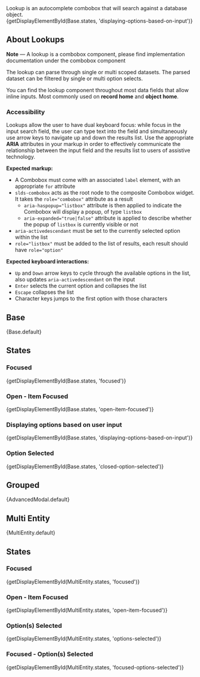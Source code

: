 
<div className="doc lead">
  Lookup is an autocomplete combobox that will search against a database object.
</div>

<CodeView demoStyles="height: 15rem;" exampleOnly>
  {getDisplayElementById(Base.states, 'displaying-options-based-on-input')}
</CodeView>

## About Lookups

**Note** — A lookup is a combobox component, please find implementation documentation under the combobox component

The lookup can parse through single or multi scoped datasets. The parsed dataset can be filtered by single or multi option selects.

You can find the lookup component throughout most data fields that allow inline inputs. Most commonly used on **record home** and **object home**.

### Accessibility

Lookups allow the user to have dual keyboard focus: while focus in the input search field, the user can type text into the field and simultaneously use arrow keys to navigate up and down the results list. Use the appropriate **ARIA** attributes in your markup in order to effectively communicate the relationship between the input field and the results list to users of assistive technology.

**Expected markup:**

- A Combobox must come with an associated `label` element, with an appropriate `for` attribute
- `slds-combobox` acts as the root node to the composite Combobox widget. It takes the `role="combobox"` attribute as a result
  - `aria-haspopup="listbox"` attribute is then applied to indicate the Combobox will display a popup, of type `listbox`
  - `aria-expanded="true|false"` attribute is applied to describe whether the popup of `listbox` is currently visible or not
- `aria-activedescendant` must be set to the currently selected option within the list
- `role="listbox"` must be added to the list of results, each result should have `role="option"`

**Expected keyboard interactions:**

- `Up` and `Down` arrow keys to cycle through the available options in the list, also updates `aria-activedescendant` on the input
- `Enter` selects the current option and collapses the list
- `Escape` collapses the list
- Character keys jumps to the first option with those characters

## Base

<CodeView demoStyles="height: 13rem;">
  {Base.default}
</CodeView>

## States

### Focused

<CodeView demoStyles="height: 13rem;">
  {getDisplayElementById(Base.states, 'focused')}
</CodeView>

### Open - Item Focused
<CodeView demoStyles="height: 13rem;">
  {getDisplayElementById(Base.states, 'open-item-focused')}
</CodeView>

### Displaying options based on user input
<CodeView demoStyles="height: 14rem;">
  {getDisplayElementById(Base.states, 'displaying-options-based-on-input')}
</CodeView>

### Option Selected
<CodeView>
  {getDisplayElementById(Base.states, 'closed-option-selected')}
</CodeView>

## Grouped

<CodeView isViewport>
  {AdvancedModal.default}
</CodeView>

## Multi Entity

<CodeView demoStyles="height: 17rem;">
  {MultiEntity.default}
</CodeView>

## States

### Focused
<CodeView demoStyles="height: 15rem;">
  {getDisplayElementById(MultiEntity.states, 'focused')}
</CodeView>

### Open - Item Focused
<CodeView demoStyles="height: 15rem;">
  {getDisplayElementById(MultiEntity.states, 'open-item-focused')}
</CodeView>

### Option(s) Selected
<CodeView>
  {getDisplayElementById(MultiEntity.states, 'options-selected')}
</CodeView>

### Focused - Option(s) Selected
<CodeView demoStyles="height: 15rem;">
  {getDisplayElementById(MultiEntity.states, 'focused-options-selected')}
</CodeView>
